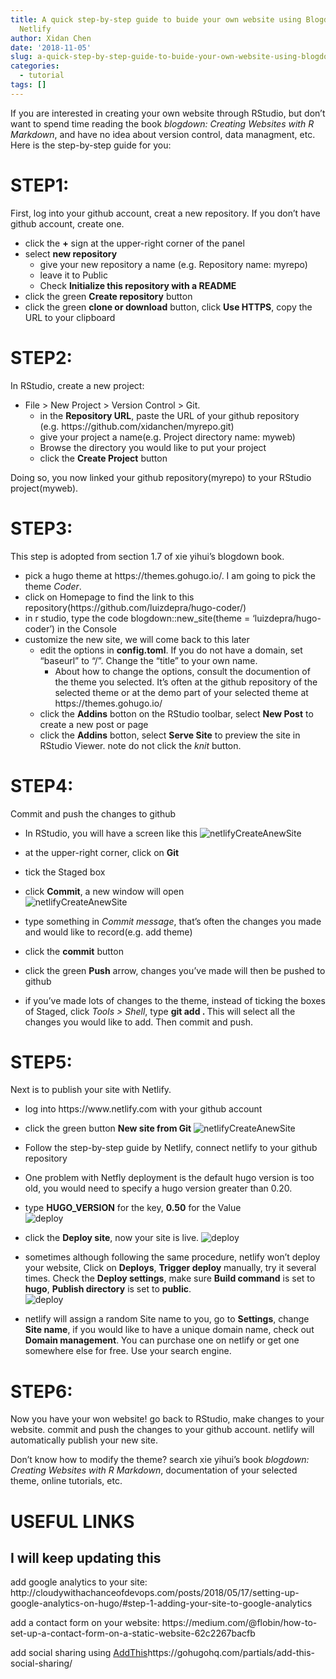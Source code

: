 ```yaml
---
title: A quick step-by-step guide to buide your own website using Blogdown, Github,
  Netlify
author: Xidan Chen
date: '2018-11-05'
slug: a-quick-step-by-step-guide-to-buide-your-own-website-using-blogdown-github-netlify
categories:
  - tutorial
tags: []
---
```


If you are interested in creating your own website through RStudio, but don't want to spend time reading the book *blogdown: Creating Websites with R Markdown*, and have no idea about version control, data managment, etc. Here is the step-by-step guide for you:  

# STEP1:  
First, log into your github account, creat a new repository. If you don't have github account, create one.  
 
 * click the **+** sign at the upper-right corner of the panel  
 * select **new repository**  
     + give your new repository a name (e.g. Repository name: myrepo)  
     + leave it to Public  
     + Check **Initialize this repository with a README**  
 * click the green **Create repository** button  
 * click the green **clone or download** button, click **Use HTTPS**, copy the URL to your clipboard  

# STEP2:  
In RStudio, create a new project:  
 
 * File > New Project > Version Control > Git.  
     + in the **Repository URL**, paste the URL of your github repository (e.g. https://github.com/xidanchen/myrepo.git)  
     + give your project a name(e.g. Project directory name: myweb)  
     + Browse the directory you would like to put your project  
     + click the **Create Project** button  
     
Doing so, you now linked your github repository(myrepo) to your RStudio project(myweb).  


# STEP3:  
This step is adopted from section 1.7 of xie yihui's blogdown book.  

 * pick a hugo theme at https://themes.gohugo.io/. I am going to pick the theme *Coder*.  
 * click on Homepage to find the link to this repository(https://github.com/luizdepra/hugo-coder/)    
 * in r studio, type the code blogdown::new_site(theme = 'luizdepra/hugo-coder') in the Console  
 * customize the new site, we will come back to this later   
     + edit the options in **config.toml**. If you do not have a domain, set "baseurl" to "/". Change the "title" to your own name.  
        - About how to change the options, consult the documention of the theme you selected. It's often at the github repository of the selected theme or at the demo part of your selected theme at https://themes.gohugo.io/  
     + click the **Addins** botton on the RStudio toolbar, select **New Post** to create a new post or page   
     + click the **Addins** botton, select **Serve Site** to preview the site in RStudio Viewer. note do not click the *knit* button.  
 
 
 
# STEP4:   
Commit and push the changes to github  

 * In RStudio, you will have a screen like this
 ![netlifyCreateAnewSite](/post/2018-11-05-a-quick-step-by-step-guide-to-buide-your-own-website-using-blogdown-github-netlify/RStudio.png)

 * at the upper-right corner, click on **Git**  
 * tick the Staged box  
 * click **Commit**, a new window will open  
 ![netlifyCreateAnewSite](/post/2018-11-05-a-quick-step-by-step-guide-to-buide-your-own-website-using-blogdown-github-netlify/commit.png)

 * type something in *Commit message*, that's often the changes you made and would like to record(e.g. add theme)  
 * click the **commit** button  
 * click the green **Push** arrow, changes you've made will then be pushed to github  
 * if you've made lots of changes to the theme, instead of ticking the boxes of Staged, click *Tools > Shell*, type **git add . **  This will select all the changes you would like to add. Then commit and push. 


# STEP5:  
Next is to publish your site with Netlify.   

 * log into https://www.netlify.com with your github account  
 * click the green button **New site from Git**
 ![netlifyCreateAnewSite](/post/2018-11-05-a-quick-step-by-step-guide-to-buide-your-own-website-using-blogdown-github-netlify/netlify_createAnewSite.png)
 
 * Follow the step-by-step guide by Netlify, connect netlify to your github repository
 * One problem with Netfly deployment is the default hugo version is too old, you would need to specify a hugo version greater than 0.20.   
 * type **HUGO_VERSION** for the key, **0.50** for the Value    
  ![deploy](/post/2018-11-05-a-quick-step-by-step-guide-to-buide-your-own-website-using-blogdown-github-netlify/deploy.png)
   
 * click the **Deploy site**, now your site is live. 
 ![deploy](/post/2018-11-05-a-quick-step-by-step-guide-to-buide-your-own-website-using-blogdown-github-netlify/siteLive.png)
 
 * sometimes although following the same procedure, netlify won't deploy your website, Click on **Deploys**, **Trigger deploy** manually, try it several times. Check the **Deploy settings**, make sure **Build command** is set to **hugo**, **Publish directory** is set to **public**.   
  ![deploy](/post/2018-11-05-a-quick-step-by-step-guide-to-buide-your-own-website-using-blogdown-github-netlify/deployFail.png)
  
  * netlify will assign a random Site name to you, go to **Settings**, change **Site name**, if you would like to have a unique domain name, check out **Domain management**. You can purchase one on netlify or get one somewhere else for free. Use your search engine. 
  
  
# STEP6:  
Now you have your won website! go back to RStudio, make changes to your website. commit and push the changes to your github account. netlify will automatically publish your new site.   

Don't know how to modify the theme? search xie yihui's book *blogdown: Creating Websites with R Markdown*, documentation of your selected theme, online tutorials, etc. 

# USEFUL LINKS   
I will keep updating this
---

add google analytics to your site: http://cloudywithachanceofdevops.com/posts/2018/05/17/setting-up-google-analytics-on-hugo/#step-1-adding-your-site-to-google-analytics   

add a contact form on your website: https://medium.com/@flobin/how-to-set-up-a-contact-form-on-a-static-website-62c2267bacfb   
  
add social sharing using [AddThis](https://www.addthis.com/)https://gohugohq.com/partials/add-this-social-sharing/
   
   
   